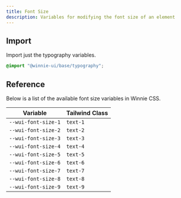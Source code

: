 ```yaml
---
title: Font Size
description: Variables for modifying the font size of an element
---
```


## Import

Import just the typography variables.

```css
@import "@winnie-ui/base/typography";
```

## Reference

Below is a list of the available font size variables in Winnie CSS.

| Variable            | Tailwind Class |
| ------------------- | -------------- |
| `--wui-font-size-1` | `text-1`       |
| `--wui-font-size-2` | `text-2`       |
| `--wui-font-size-3` | `text-3`       |
| `--wui-font-size-4` | `text-4`       |
| `--wui-font-size-5` | `text-5`       |
| `--wui-font-size-6` | `text-6`       |
| `--wui-font-size-7` | `text-7`       |
| `--wui-font-size-8` | `text-8`       |
| `--wui-font-size-9` | `text-9`       |
